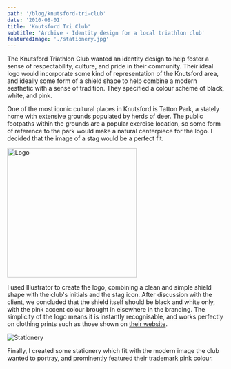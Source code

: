 ```yaml
---
path: '/blog/knutsford-tri-club'
date: '2010-08-01'
title: 'Knutsford Tri Club'
subtitle: 'Archive - Identity design for a local triathlon club'
featuredImage: './stationery.jpg'
---
```


The Knutsford Triathlon Club wanted an identity design to help foster a sense of respectability, culture, and pride in their community. Their ideal logo would incorporate some kind of representation of the Knutsford area, and ideally some form of a shield shape to help combine a modern aesthetic with a sense of tradition. They specified a colour scheme of black, white, and pink.

One of the most iconic cultural places in Knutsford is Tatton Park, a stately home with extensive grounds populated by herds of deer. The public footpaths within the grounds are a popular exercise location, so some form of reference to the park would make a natural centerpiece for the logo. I decided that the image of a stag would be a perfect fit.

<p class="logo">
    <img src="./logo.png" alt="Logo" height="300px" />
</p>

I used Illustrator to create the logo, combining a clean and simple shield shape with the club's initials and the stag icon. After discussion with the client, we concluded that the shield itself should be black and white only, with the pink accent colour brought in elsewhere in the branding. The simplicity of the logo means it is instantly recognisable, and works perfectly on clothing prints such as those shown on <a href="http://www.knutsfordtriclub.co.uk/" target="_blank">their website</a>.

![Stationery](./stationery.jpg)

Finally, I created some stationery which fit with the modern image the club wanted to portray, and prominently featured their trademark pink colour.
